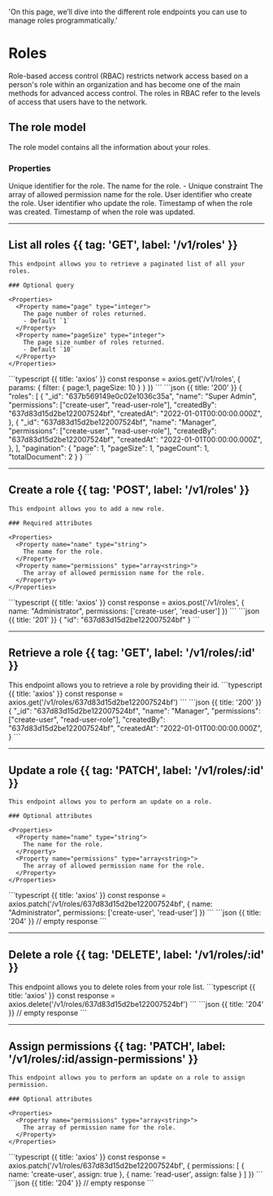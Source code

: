   'On this page, we’ll dive into the different role endpoints you can use to manage roles programmatically.'

# Roles

Role-based access control (RBAC) restricts network access based on a person's role within an organization and has become one of the main methods for advanced access control. The roles in RBAC refer to the levels of access that users have to the network.

## The role model

The role model contains all the information about your roles.

### Properties

<Properties>
  <Property name="_id" type="string">
    Unique identifier for the role.
  </Property>
  <Property name="name" type="string">
    The name for the role.
    - Unique constraint
  </Property>
  <Property name="permissions" type="array<string>">
    The array of allowed permission name for the role.
  </Property>
  <Property name="createdBy" type="string">
    User identifier who create the role.
  </Property>
  <Property name="updatedBy" type="string">
    User identifier who update the role.
  </Property>
  <Property name="createdAt" type="timestamp">
    Timestamp of when the role was created.
  </Property>
  <Property name="updatedAt" type="timestamp">
    Timestamp of when the role was updated.
  </Property>
</Properties>

---

## List all roles {{ tag: 'GET', label: '/v1/roles' }}

<Row>
  <Col>

    This endpoint allows you to retrieve a paginated list of all your roles.

    ### Optional query

    <Properties>
      <Property name="page" type="integer">
        The page number of roles returned.
        - Default `1`
      </Property>
      <Property name="pageSize" type="integer">
        The page size number of roles returned.
        - Default `10`
      </Property>
    </Properties>

  </Col>
  <Col sticky>
    <CodeGroup title="Request" tag="GET" label="/v1/roles">
    ```typescript {{ title: 'axios' }}
    const response = axios.get('/v1/roles', {
      params: {
        filter: {
          page:1,
          pageSize: 10
        }
      }
    })
    ```
    </CodeGroup>
    <CodeGroup title="Response">
    ```json {{ title: '200' }}
    {
      "roles": [
        {
          "_id": "637b569149e0c02e1036c35a",
          "name": "Super Admin",
          "permissions": ["create-user", "read-user-role"],
          "createdBy": "637d83d15d2be122007524bf",
          "createdAt": "2022-01-01T00:00:00.000Z",
        },
        {
          "_id": "637d83d15d2be122007524bf",
          "name": "Manager",
          "permissions": ["create-user", "read-user-role"],
          "createdBy": "637d83d15d2be122007524bf",
          "createdAt": "2022-01-01T00:00:00.000Z",
        },
      ],
      "pagination": {
        "page": 1,
        "pageSize": 1,
        "pageCount": 1,
        "totalDocument": 2
      }
    }
    ```
    </CodeGroup>
  </Col>
</Row>

---

## Create a role {{ tag: 'POST', label: '/v1/roles' }}

<Row>
  <Col>

    This endpoint allows you to add a new role.

    ### Required attributes

    <Properties>
      <Property name="name" type="string">
        The name for the role.
      </Property>
      <Property name="permissions" type="array<string>">
        The array of allowed permission name for the role.
      </Property>
    </Properties>
  </Col>
  <Col sticky>
    <CodeGroup title="Request" tag="POST" label="/v1/roles">
    ```typescript {{ title: 'axios' }}
    const response = axios.post('/v1/roles', {
      name: "Administrator",
      permissions: ['create-user', 'read-user']
    })
    ```
    </CodeGroup>
    <CodeGroup title="Response">
    ```json {{ title: '201' }}
    {
      "id": "637d83d15d2be122007524bf"
    }
    ```
    </CodeGroup>
  </Col>
</Row>

---

## Retrieve a role {{ tag: 'GET', label: '/v1/roles/:id' }}

<Row>
  <Col>
    This endpoint allows you to retrieve a role by providing their id.
  </Col>
  <Col sticky>
    <CodeGroup title="Request" tag="GET" label="/v1/roles/637d83d15d2be122007524bf">
    ```typescript {{ title: 'axios' }}
    const response = axios.get('/v1/roles/637d83d15d2be122007524bf')
    ```
    </CodeGroup>
    <CodeGroup title="Response">
    ```json {{ title: '200' }}
    {
      "_id": "637d83d15d2be122007524bf",
      "name": "Manager",
      "permissions": ["create-user", "read-user-role"],
      "createdBy": "637d83d15d2be122007524bf",
      "createdAt": "2022-01-01T00:00:00.000Z",
    }
    ```
    </CodeGroup>
  </Col>
</Row>

---

## Update a role {{ tag: 'PATCH', label: '/v1/roles/:id' }}

<Row>
  <Col>

    This endpoint allows you to perform an update on a role.

    ### Optional attributes

    <Properties>
      <Property name="name" type="string">
        The name for the role.
      </Property>
      <Property name="permissions" type="array<string>">
        The array of allowed permission name for the role.
      </Property>
    </Properties>

  </Col>
  <Col sticky>
    <CodeGroup title="Request" tag="PATCH" label="/v1/roles/637d83d15d2be122007524bf">
    ```typescript {{ title: 'axios' }}
    const response = axios.patch('/v1/roles/637d83d15d2be122007524bf', {
      name: "Administrator",
      permissions: ['create-user', 'read-user']
    })
    ```
    </CodeGroup>
    <CodeGroup title="Response">
    ```json {{ title: '204' }}
    // empty response
    ```
    </CodeGroup>
  </Col>
</Row>

---

## Delete a role {{ tag: 'DELETE', label: '/v1/roles/:id' }}

<Row>
  <Col>
    This endpoint allows you to delete roles from your role list.
  </Col>
  <Col sticky>
    <CodeGroup title="Request" tag="DELETE" label="/v1/roles/637d83d15d2be122007524bf">
    ```typescript {{ title: 'axios' }}
    const response = axios.delete('/v1/roles/637d83d15d2be122007524bf')
    ```
    </CodeGroup>
    <CodeGroup title="Response">
    ```json {{ title: '204' }}
    // empty response
    ```
    </CodeGroup>
  </Col>
</Row>

---

## Assign permissions {{ tag: 'PATCH', label: '/v1/roles/:id/assign-permissions' }}

<Row>
  <Col>

    This endpoint allows you to perform an update on a role to assign permission.

    ### Optional attributes

    <Properties>
      <Property name="permissions" type="array<string>">
        The array of permission name for the role.
      </Property>
    </Properties>

  </Col>
  <Col sticky>
    <CodeGroup title="Request" tag="PATCH" label="/v1/roles/637d83d15d2be122007524bf">
    ```typescript {{ title: 'axios' }}
    const response = axios.patch('/v1/roles/637d83d15d2be122007524bf', {
      permissions: [
        {
          name: 'create-user',
          assign: true
        },
        {
          name: 'read-user',
          assign: false
        }
      ]
    })
    ```
    </CodeGroup>
    <CodeGroup title="Response">
    ```json {{ title: '204' }}
    // empty response
    ```
    </CodeGroup>
  </Col>
</Row>
